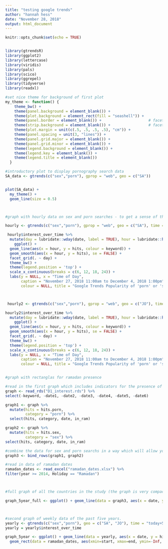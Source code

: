 ```yaml
---
title: "testing google trends"
author: "hannah hess"
date: "November 28, 2018"
output: html_document
---
```


```r
knitr::opts_chunk$set(echo = TRUE)


library(gtrendsR)
library(ggplot2)
library(lettercase)
library(viridis)
library(pals)
library(scico)
library(ggrepel)
library(tidyverse)
library(readxl)
```




```r

#set nice theme for background of first plot 
my_theme <- function() {
    theme_bw() +
    theme(panel.background = element_blank()) +
    theme(plot.background = element_rect(fill = "seashell")) +
    theme(panel.border = element_blank()) +                     # facet border
    theme(strip.background = element_blank()) +                 # facet title background
    theme(plot.margin = unit(c(.5, .5, .5, .5), "cm")) +
    theme(panel.spacing = unit(3, "lines")) +
    theme(panel.grid.major = element_blank()) +
    theme(panel.grid.minor = element_blank()) +
    theme(legend.background = element_blank()) +
    theme(legend.key = element_blank()) +
    theme(legend.title = element_blank())
  }

```



```r

#introductory plot to display pornography search data 
SA_data <- gtrends(c("sex","porn"), gprop = "web", geo = c("SA"))


plot(SA_data) + 
  my_theme() +
  geom_line(size = 0.5) 



#graph with hourly data on sex and porn searches - to get a sense of the evening hours when most sex/porn searches occur 

hourly <- gtrends(c("sex","porn"), gprop = "web", geo = c("SA"), time = "now 7-d") 

 hourly$interest_over_time %>% 
  mutate(day = lubridate::wday(date, label = TRUE), hour = lubridate::hour(date)) %>% 
    ggplot() +
  geom_line(aes(x = hour, y = hits, colour = keyword)) +
  geom_smooth(aes(x = hour, y = hits), se = FALSE) +
  facet_grid(. ~ day) +
  theme_bw() + 
  theme(legend.position = 'top') +
  scale_x_continuous(breaks = c(6, 12, 18, 24)) +
  labs(y = NULL, x = "Time of Day", 
       caption = "November 27, 2018 11:00am to December 4, 2018 1:00pm",
       colour = NULL, title = "Google Trends Popularity of 'porn' or 'sex' over a Week in Saudi Arabia")



 hourly2 <- gtrends(c("sex","porn"), gprop = "web", geo = c("JO"), time = "now 7-d") 

hourly2$interest_over_time %>% 
  mutate(day = lubridate::wday(date, label = TRUE), hour = lubridate::hour(date)) %>% 
    ggplot() +
  geom_line(aes(x = hour, y = hits, colour = keyword)) +
  geom_smooth(aes(x = hour, y = hits), se = FALSE) +
  facet_grid(. ~ day) +
  theme_bw() + 
  theme(legend.position = 'top') +
  scale_x_continuous(breaks = c(6, 12, 18, 24)) +
  labs(y = NULL, x = "Time of Day", 
       caption = "November 27, 2018 11:00am to December 4, 2018 1:00pm",
       colour = NULL, title = "Google Trends Popularity of 'porn' or 'sex' over a Week in Jordan")



```


```r
#graph with rectanglas for ramadan presence

#read in the first graph which includes indicators for the presence of ramadan/eid and the value for sex and porn searches
graph <- read_rds("D1_interest.rds") %>% 
select(-keyword, -date1, -date2, -date3, -date4, -date5, -date6) 

graph1 <- graph %>%
  mutate(hits = hits.porn,
         category = "porn") %>%
  select(hits, category, date, in_ram)

graph2 <- graph %>%
  mutate(hits = hits.sex,
         category = "sex") %>%
select(hits, category, date, in_ram)

#combine the data for sex and porn searchs in a way which will allow you to create a line graph with two categories
graph3 <- bind_rows(graph1, graph2)

#read in data of ramadan dates
ramadan_dates <- read_excel("ramadan_dates.xlsx") %>% 
filter(year >= 2014, Holiday == "Ramadan")




```


```r
#full graph of all the countries in the study (the graph is very compact so I also make another one wiht only to countries so you can see the relationship more easily)

graph_5year_full <- ggplot() + geom_line(data = graph3, aes(x = date, y = hits, colour = category))+ geom_rect(data= ramadan_dates, aes(xmin=start, xmax=end, ymin=-Inf, ymax=+Inf), alpha = 0.2)




```

```r


#second graph of weekly data of the past five years. 
yearly <- gtrends(c("sex","porn"), geo = c("SA", "JO"), time = "today+5-y")  
yearly = yearly$interest_over_time

graph_5year <- ggplot() + geom_line(data = yearly, aes(x = date, y = hits, colour = keyword)) + 
  geom_rect(data = ramadan_dates, aes(xmin=start, xmax=end, ymin=-Inf, ymax=+Inf), alpha = 0.2)




```

